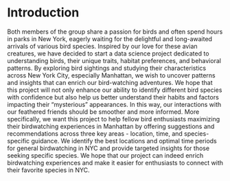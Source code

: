 # Introduction
Both members of the group share a passion for birds and often spend hours in parks in New York, eagerly waiting for the delightful and long-awaited arrivals of various bird species. Inspired by our love for these avian creatures, we have decided to start a data science project dedicated to understanding birds, their unique traits, habitat preferences, and behavioral patterns. By exploring bird sightings and studying their characteristics across New York City, especially Manhattan, we wish to uncover patterns and insights that can enrich our bird-watching adventures. We hope that this project will not only enhance our ability to identify different bird species with confidence but also help us better understand their habits and factors impacting their “mysterious” appearances. In this way, our interactions with our feathered friends should be smoother and more informed.
More specifically, we want this project to help fellow bird enthusiasts maximizing their birdwatching experiences in Manhattan by offering suggestions and recommendations across three key areas - location, time, and species-specific guidance. We identify the best locations and optimal time periods for general birdwatching in NYC and provide targeted insights for those seeking specific species. We hope that our project can indeed enrich birdwatching experiences and make it easier for enthusiasts to connect with their favorite species in NYC.